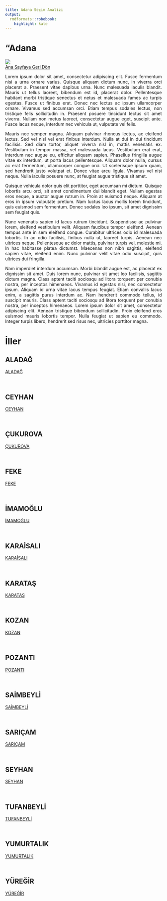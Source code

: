 ```yaml
---
title: Adana Seçim Analizi
output:
  rmdformats::robobook:
    highlight: kate
---
```

# "Adana

<img src="https://ontheworldmap.com/turkey/map-of-turkey.jpg" ><br>
 <a href="https://aiasci.github.io/secimdeneme/">Ana Sayfaya Geri Dön</a> <br>


::: {style="text-align: justify;"}
Lorem ipsum dolor sit amet, consectetur adipiscing elit. Fusce fermentum nisi a urna ornare varius. Quisque aliquam dictum nunc, in viverra orci placerat a. Praesent vitae dapibus urna. Nunc malesuada iaculis blandit. Mauris ut tellus laoreet, bibendum est id, placerat dolor. Pellentesque habitant morbi tristique senectus et netus et malesuada fames ac turpis egestas. Fusce ut finibus erat. Donec nec lectus ac ipsum ullamcorper ornare. Vivamus sed accumsan orci. Etiam tempus sodales lectus, non tristique felis sollicitudin in. Praesent posuere tincidunt lectus sit amet viverra. Nullam non metus laoreet, consectetur augue eget, suscipit ante. Fusce lacus neque, interdum nec vehicula ut, vulputate vel felis.
:::


::: {style="text-align: justify;"}
Mauris nec semper magna. Aliquam pulvinar rhoncus lectus, ac eleifend lectus. Sed vel nisl vel erat finibus interdum. Nulla at dui in dui tincidunt facilisis. Sed diam tortor, aliquet viverra nisl in, mattis venenatis ex. Vestibulum in tempor massa, vel malesuada lacus. Vestibulum erat erat, interdum nec augue eu, efficitur aliquam sapien. Phasellus fringilla augue vitae ex interdum, ut porta lacus pellentesque. Aliquam dolor nulla, cursus ac erat fermentum, ullamcorper congue orci. Ut scelerisque ipsum quam, sed hendrerit justo volutpat et. Donec vitae arcu ligula. Vivamus vel nisi neque. Nulla iaculis posuere nunc, at feugiat augue tristique sit amet.
:::


::: {style="text-align: justify;"}
Quisque vehicula dolor quis elit porttitor, eget accumsan mi dictum. Quisque lobortis arcu orci, sit amet condimentum dui blandit eget. Nullam egestas eros neque, a auctor augue rutrum in. Proin at euismod neque. Aliquam at eros in ipsum vulputate pretium. Nam luctus lacus mollis lorem tincidunt, quis euismod sem fermentum. Donec sodales leo ipsum, sit amet dignissim sem feugiat quis.
:::


::: {style="text-align: justify;"}
Nunc venenatis sapien id lacus rutrum tincidunt. Suspendisse ac pulvinar lorem, eleifend vestibulum velit. Aliquam faucibus tempor eleifend. Aenean tempus ante in sem eleifend congue. Curabitur ultrices odio id malesuada lobortis. In ac odio facilisis, finibus nulla ut, laoreet turpis. Aenean nec ultrices neque. Pellentesque ac dolor mattis, pulvinar turpis vel, molestie mi. In hac habitasse platea dictumst. Maecenas non nibh sagittis, eleifend sapien vitae, eleifend enim. Nunc pulvinar velit vitae odio suscipit, quis ultrices dui fringilla.
:::


::: {style="text-align: justify;"}
Nam imperdiet interdum accumsan. Morbi blandit augue est, ac placerat ex dignissim sit amet. Duis lorem nunc, pulvinar sit amet leo facilisis, sagittis dictum magna. Class aptent taciti sociosqu ad litora torquent per conubia nostra, per inceptos himenaeos. Vivamus id egestas nisi, nec consectetur ipsum. Aliquam id urna vitae lacus tempus feugiat. Etiam convallis lacus enim, a sagittis purus interdum ac. Nam hendrerit commodo tellus, id suscipit mauris. Class aptent taciti sociosqu ad litora torquent per conubia nostra, per inceptos himenaeos. Lorem ipsum dolor sit amet, consectetur adipiscing elit. Aenean tristique bibendum sollicitudin. Proin eleifend eros euismod mauris lobortis tempor. Nulla feugiat ut sapien eu commodo. Integer turpis libero, hendrerit sed risus nec, ultricies porttitor magna. 
:::

# İller


## ALADAĞ

 <a href="ALADAĞ">ALADAĞ</a> 

<br>


## CEYHAN

 <a href="CEYHAN">CEYHAN</a> 

<br>


## ÇUKUROVA

 <a href="ÇUKUROVA">ÇUKUROVA</a> 

<br>


## FEKE

 <a href="FEKE">FEKE</a> 

<br>


## İMAMOĞLU

 <a href="İMAMOĞLU">İMAMOĞLU</a> 

<br>


## KARAİSALI

 <a href="KARAİSALI">KARAİSALI</a> 

<br>


## KARATAŞ

 <a href="KARATAŞ">KARATAŞ</a> 

<br>


## KOZAN

 <a href="KOZAN">KOZAN</a> 

<br>


## POZANTI

 <a href="POZANTI">POZANTI</a> 

<br>


## SAİMBEYLİ

 <a href="SAİMBEYLİ">SAİMBEYLİ</a> 

<br>


## SARIÇAM

 <a href="SARIÇAM">SARIÇAM</a> 

<br>


## SEYHAN

 <a href="SEYHAN">SEYHAN</a> 

<br>


## TUFANBEYLİ

 <a href="TUFANBEYLİ">TUFANBEYLİ</a> 

<br>


## YUMURTALIK

 <a href="YUMURTALIK">YUMURTALIK</a> 

<br>


## YÜREĞİR

 <a href="YÜREĞİR">YÜREĞİR</a> 

<br>
